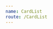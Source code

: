 ```yaml
---
name: CardList
route: /CardList
---
```



<Playground>
    <CardList 
      title="Groups"
      border={1}
      search={true}
      shape="square"
      moveable={true}
      items={[{
        id: '1',
        avatar: {
          src: "https://www.gravatar.com/avatar/205e460b479e2e5b48aec07710c08d50",
          name: "Joe Who"
        },
        title: "Engineer",
        subTitle: "How do you do",
        status: "online"
      },{
        id: '2',
        avatar: {
          src: "https://www.gravatar.com/avatar/205e460b479e2e5b48aec07710c08d50",
          name: "Joe Smith"
        },
        title: "Engineer",
        subTitle: "How do you do",
        status: "inactive"
      },{
        id: '3',
        avatar: {
          src: "https://www.gravatar.com/avatar/205e460b479e2e5b48aec07710c08d50",
          name: "C Rue"
        },
        title: "Engineer",
        subTitle: "How do you do",
        status: "busy"
      }]}
    />
</Playground>